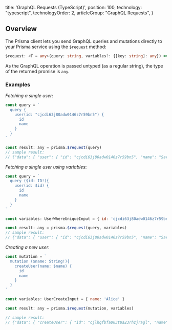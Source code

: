 
  title: 'GraphQL Requests (TypeScript)',
  position: 100,
  technology: "typescript",
  technologyOrder: 2,
  articleGroup: "GraphQL Requests",
}

## Overview

The Prisma client lets you send GraphQL queries and mutations directly to your Prisma service using the `$request` method:

```ts
$request: <T = any>(query: string, variables?: {[key: string]: any}) => Promise<T>;
```

As the GraphQL operation is passed untyped (as a regular string), the type of the returned promise is `any`.

### Examples

_Fetching a single user_:

```js
const query = `
  query {
    user(id: "cjcdi63j80adw0146z7r59bn5") {
      id
      name
    }
  }
`

const result: any = prisma.$request(query)
// sample result:
// {"data": { "user": { "id": "cjcdi63j80adw0146z7r59bn5", "name": "Sarah" } } }
```


_Fetching a single user using variables_:

```js
const query = `
  query ($id: ID!){
    user(id: $id) {
      id
      name
    }
  }
`

const variables: UserWhereUniqueInput = { id: 'cjcdi63j80adw0146z7r59bn5' }

const result: any = prisma.$request(query, variables)
// sample result:
// {"data": { "user": { "id": "cjcdi63j80adw0146z7r59bn5", "name": "Sarah" } } }
```

_Creating a new user_:

```js
const mutation = `
  mutation ($name: String!){
    createUser(name: $name) {
      id
      name
    }
  }
`

const variables: UserCreateInput = { name: 'Alice' }

const result: any = prisma.$request(mutation, variables)

// sample result:
// {"data": { "createUser": { "id": "cjlhqfbfa003t0a23rhzjragl", "name": "Alice" } } }
```

